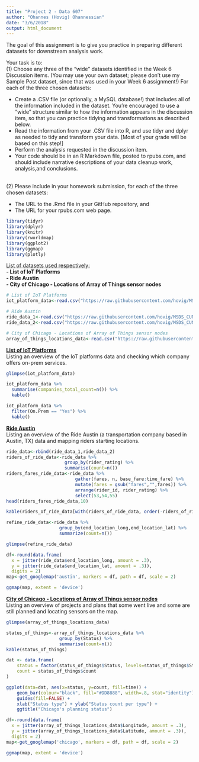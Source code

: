 ```yaml
---
title: "Project 2 - Data 607"
author: "Ohannes (Hovig) Ohannessian"
date: "3/6/2018"
output: html_document
---
```


<div class="alert alert-success">
The goal of this assignment is to give you practice in preparing different datasets for downstream 
analysis work.

Your task is to:
<br>(1) Choose any three of the “wide” datasets identified in the Week 6 Discussion items.  (You may use your own dataset; please don’t use my Sample Post dataset, since that was used in your Week 6 assignment!)  For each of the three chosen datasets:

- Create a .CSV file (or optionally, a MySQL database!) that includes all of the information included in the dataset.  You’re encouraged to use a “wide” structure similar to how the information appears in the discussion item, so that you can practice tidying and transformations as described below.
- Read the information from your .CSV file into R, and use tidyr and dplyr as needed to tidy and transform your data.  [Most of your grade will be based on this step!]
- Perform the analysis requested in the discussion item.
- Your code should be in an R Markdown file, posted to rpubs.com, and should include narrative descriptions of your data cleanup work, analysis,and conclusions.

<br>(2) Please include in your homework submission, for each of the three chosen datasets:

- The URL to the .Rmd file in your GitHub repository, and 
- The URL for your rpubs.com web page.
</div>

```r
library(tidyr)
library(dplyr)
library(knitr)
library(rworldmap)
library(ggplot2)
library(ggmap)
library(plotly)
```

<div class="alert alert-warning">
<u>List of datasets used respectively:</u>
<br><b>- List of IoT Platforms</b>
<br><b>- Ride Austin</b>
<br><b>- City of Chicago - Locations of Array of Things sensor nodes</b></div>

```r
# List of IoT Platforms
iot_platform_data<-read.csv("https://raw.githubusercontent.com/hovig/MSDS_CUNY/master/Data607/Project2/IoT%20Platforms.csv")

# Ride Austin
ride_data_1<-read.csv("https://raw.githubusercontent.com/hovig/MSDS_CUNY/master/Data607/Project2/merged_ride_weather_data_1.csv")
ride_data_2<-read.csv("https://raw.githubusercontent.com/hovig/MSDS_CUNY/master/Data607/Project2/merged_ride_weather_data_2.csv")

# City of Chicago - Locations of Array of Things sensor nodes
array_of_things_locations_data<-read.csv("https://raw.githubusercontent.com/hovig/MSDS_CUNY/master/Data607/Project2/array-of-things-locations-1.csv")
```

<div class="alert alert-warning">
<b><u>List of IoT Platforms</u></b><br>
Listing an overview of the IoT platforms data and checking which company offers on-prem services.
</div>

```r
glimpse(iot_platform_data)
```

```r
iot_platform_data %>%
  summarise(companies_total_count=n()) %>%
  kable()
```

```r
iot_platform_data %>%
  filter(On.Prem == "Yes") %>%
  kable()
```

<div class="alert alert-warning">
<b><u>Ride Austin</u></b><br>
Listing an overview of the Ride Austin (a transportation company based in Austin, TX) data and mapping riders starting locations.
</div>

```r
ride_data<-rbind(ride_data_1,ride_data_2)
riders_of_ride_data<-ride_data %>%
                      group_by(rider_rating) %>%
                      summarise(count=n())
riders_fares_ride_data<-ride_data %>%
                          gather(fares, n, base_fare:time_fare) %>%
                          mutate(fares = gsub("fares","",fares)) %>%
                          arrange(rider_id, rider_rating) %>%
                          select(53,54,55)
head(riders_fares_ride_data,10)
```

```r
kable(riders_of_ride_data[with(riders_of_ride_data, order(-riders_of_ride_data$rider_rating)),])
```

```r
refine_ride_data<-ride_data %>%
                    group_by(end_location_long,end_location_lat) %>%
                    summarize(count=n())
```

```r
glimpse(refine_ride_data)
```

```r
df<-round(data.frame(
  x = jitter(ride_data$end_location_long, amount = .3),
  y = jitter(ride_data$end_location_lat, amount = .3)), 
  digits = 2)
map<-get_googlemap('austin', markers = df, path = df, scale = 2)
```

```r
ggmap(map, extent = 'device')
```


<div class="alert alert-warning">
<b><u>City of Chicago - Locations of Array of Things sensor nodes</u></b><br>
Listing an overview of projects and plans that some went live and some are still planned and locating sensors on the map.
</div>

```r
glimpse(array_of_things_locations_data)
```

```r
status_of_things<-array_of_things_locations_data %>% 
                    group_by(Status) %>%
                    summarise(count=n())
kable(status_of_things)
```

```r
dat <- data.frame(
    status = factor(status_of_things$Status, levels=status_of_things$Status),
    count = status_of_things$count
)

ggplot(data=dat, aes(x=status, y=count, fill=time)) + 
    geom_bar(colour="black", fill="#DD8888", width=.8, stat="identity") + 
    guides(fill=FALSE) +
    xlab("Status type") + ylab("Status count per type") +
    ggtitle("Chicago's planning status")
```

```r
df<-round(data.frame(
  x = jitter(array_of_things_locations_data$Longitude, amount = .3),
  y = jitter(array_of_things_locations_data$Latitude, amount = .3)), 
  digits = 2)
map<-get_googlemap('chicago', markers = df, path = df, scale = 2)
```

```r
ggmap(map, extent = 'device')
```











